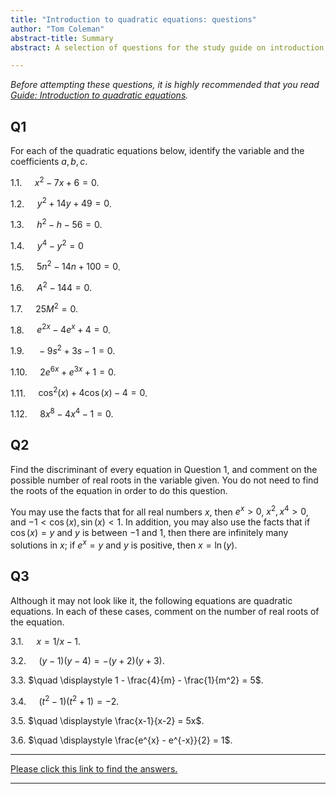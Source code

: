 ```yaml
---
title: "Introduction to quadratic equations: questions"
author: "Tom Coleman"
abstract-title: Summary
abstract: A selection of questions for the study guide on introduction to quadratic equations.

---
```


*Before attempting these questions, it is highly recommended that you read [Guide: Introduction to quadratic equations](introtoquadratics.qmd).*

## Q1 {-}

For each of the quadratic equations below, identify the variable and the coefficients $a,b,c$.

1.1. $\quad x^2 - 7x + 6 = 0$.

1.2. $\quad y^2 + 14y + 49 = 0$.

1.3. $\quad h^2 - h - 56 = 0$.

1.4. $\quad y^4 - y^2 = 0$ 

1.5. $\quad 5n^2 - 14n + 100 = 0$.

1.6. $\quad A^2 - 144 = 0$. 

1.7. $\quad 25M^2= 0$. 

1.8. $\quad e^{2x} - 4e^x + 4 = 0$.

1.9. $\quad -9s^2 + 3s - 1 = 0$.

1.10. $\quad 2e^{6x} + e^{3x} + 1 = 0$.

1.11. $\quad \cos^2(x) + 4\cos(x) - 4 = 0$. 

1.12. $\quad 8x^8 - 4x^4 - 1 = 0$.


## Q2 {-}

Find the discriminant of every equation in Question 1, and comment on the possible number of real roots in the variable given. You do not need to find the roots of the equation in order to do this question.

You may use the facts that for all real numbers $x$, then $e^x > 0$, $x^2, x^4 > 0$, and $-1 < \cos(x), \sin(x) < 1$. In addition, you may also use the facts that if $\cos(x) = y$ and $y$ is between $-1$ and $1$, then there are infinitely many solutions in $x$; if $e^x = y$ and $y$ is positive, then $x = \ln(y)$.

## Q3 {-}

Although it may not look like it, the following equations are quadratic equations. In each of these cases, comment on the number of real roots of the equation. 

3.1. $\quad x = 1/x - 1$.

3.2. $\quad (y-1)(y-4) = -(y+2)(y+3)$.

3.3. $\quad \displaystyle 1 - \frac{4}{m} - \frac{1}{m^2} = 5$.

3.4. $\quad (t^2-1)(t^2+1) = -2$.

3.5. $\quad \displaystyle \frac{x-1}{x-2} = 5x$.

3.6. $\quad \displaystyle \frac{e^{x} - e^{-x}}{2} = 1$.

---

[Please click this link to find the answers.](as-introtoquadratics.qmd)

---